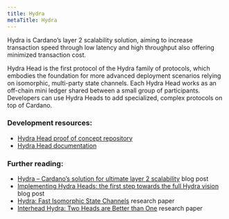 ```yaml
---
title: Hydra
metaTitle: Hydra
---
```


Hydra is Cardano’s layer 2 scalability solution, aiming to increase transaction speed through low latency and high throughput also offering minimized transaction cost.

Hydra Head is the first protocol of the Hydra family of protocols, which embodies the foundation for more advanced deployment scenarios relying on isomorphic, multi-party state channels. Each Hydra Head works as an off-chain mini ledger shared between a small group of participants. Developers can use Hydra Heads to add specialized, complex protocols on top of Cardano.

### Development resources:

-   [Hydra Head proof of concept repository](https://github.com/input-output-hk/hydra-poc#readme)
-   [Hydra Head documentation](https://hydra.family/head-protocol/)
    
### Further reading:

-   [Hydra – Cardano’s solution for ultimate layer 2 scalability](https://iohk.io/en/blog/posts/2021/09/17/hydra-cardano-s-solution-for-ultimate-scalability/) blog post
-   [Implementing Hydra Heads: the first step towards the full Hydra vision](https://iohk.io/en/blog/posts/2022/02/03/implementing-hydra-heads-the-first-step-towards-the-full-hydra-vision/) blog post
-   [Hydra: Fast Isomorphic State Channels](https://iohk.io/en/research/library/papers/hydra-fast-isomorphic-state-channels/) research paper
-   [Interhead Hydra: Two Heads are Better than One](https://iohk.io/en/research/library/papers/interhead-hydra-two-heads-are-better-than-one/) research paper
